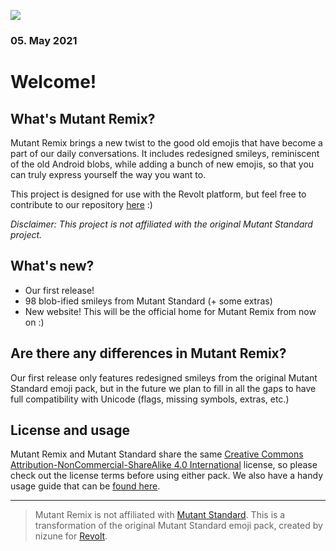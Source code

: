 
<img src="/assets/remix_release_v1.png" className={styles.header}></img>

### 05. May 2021

# Welcome!

## What's Mutant Remix?

Mutant Remix brings a new twist to the good old emojis that have become a part of our daily conversations. It includes redesigned smileys, reminiscent of the old Android blobs, while adding a bunch of new emojis, so that you can truly express yourself the way you want to.

This project is designed for use with the Revolt platform, but feel free to contribute to our repository [here](https://gitlab.insrt.uk/revolt/mutant-remix/build) :)

*Disclaimer: This project is not affiliated with the original Mutant Standard project.*

## What's new?

- Our first release! <Emoji path="expressions/smileys/happy_fun/party_face" />
- 98 blob-ified smileys from Mutant Standard (+ some extras)
- New website! This will be the official home for Mutant Remix from now on :)

## Are there any differences in Mutant Remix?

Our first release only features redesigned smileys from the original Mutant Standard emoji pack, but in the future we plan to fill in all the gaps to have full compatibility with Unicode (flags, missing symbols, extras, etc.)

## License and usage

Mutant Remix and Mutant Standard share the same [Creative Commons Attribution-NonCommercial-ShareAlike 4.0 International](https://creativecommons.org/licenses/by-nc-sa/4.0/) license, so please check out the license terms before using either pack. We also have a handy usage guide that can be [found here](https://mutant.revolt.chat#usage).

-----

> Mutant Remix is not affiliated with [Mutant Standard](https://mutant.tech/). This is a transformation of the original Mutant Standard emoji pack, created by nizune for [Revolt](https://revolt.chat/).


